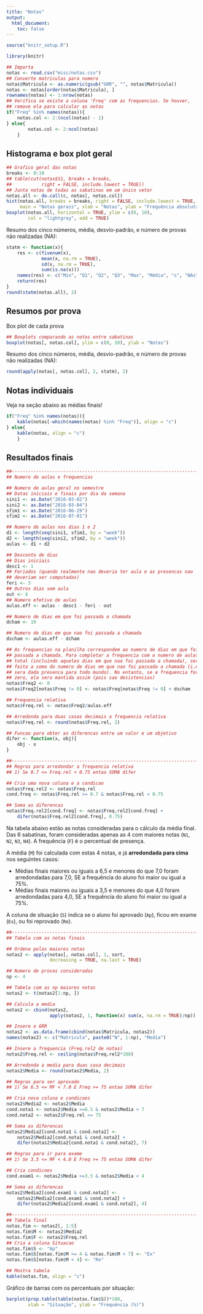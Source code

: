```yaml
---
title: "Notas"
output:
  html_document:
    toc: false
---
```


```r
source("knitr_setup.R")
```

```r
library(knitr)
```

```r
## Importa
notas <- read.csv("misc/notas.csv")
## Converte matriculas para numero
notas$Matricula <- as.numeric(gsub("GRR", "", notas$Matricula))
notas <- notas[order(notas$Matricula), ]
rownames(notas) <- 1:nrow(notas)
## Verifica se existe a coluna 'Freq' com as frequencias. Se houver,
## remove ela para calcular as notas
if("Freq" %in% names(notas)){
    notas.col <- 2:(ncol(notas) - 1)
} else{
        notas.col <- 2:ncol(notas)
    }
```

## Histograma e box plot geral

```r
## Grafico geral das notas
breaks <- 0:10
## table(cut(notas$S1, breaks = breaks,
##           right = FALSE, include.lowest = TRUE))
## Junta notas de todas as sabatinas em um único vetor
notas.all <- do.call(c, notas[, notas.col])
hist(notas.all, breaks = breaks, right = FALSE, include.lowest = TRUE,
     main = "Notas gerais", xlab = "Notas", ylab = "Frequência absoluta")
boxplot(notas.all, horizontal = TRUE, ylim = c(0, 10),
        col = "lightgray", add = TRUE)
```

Resumo dos cinco números, média, desvio-padrão, e número de provas não
realizadas (NA):

```r
statm <- function(x){
    res <- c(fivenum(x),
             mean(x, na.rm = TRUE),
             sd(x, na.rm = TRUE),
             sum(is.na(x)))
    names(res) <- c("Min", "Q1", "Q2", "Q3", "Max", "Média", "s", "NAs")
    return(res)
}
round(statm(notas.all), 2)
```

## Resumos por prova

Box plot de cada prova

```r
## Boxplots comparando as notas entre sabatinas
boxplot(notas[, notas.col], ylim = c(0, 10), ylab = "Notas")
```

Resumo dos cinco números, média, desvio-padrão, e número de provas não
realizadas (NA):

```r
round(apply(notas[, notas.col], 2, statm), 2)
```

## Notas individuais

Veja na seção abaixo as médias finais!

```r
if("Freq" %in% names(notas)){
    kable(notas[-which(names(notas) %in% "Freq")], align = "c")
} else{
    kable(notas, align = "c")
    }
```

## Resultados finais

```r
##----------------------------------------------------------------------
## Numero de aulas e frequencias

## Numero de aulas geral no semestre
## Datas iniciais e finais por dia da semana
sini1 <- as.Date("2016-03-02")
sini2 <- as.Date("2016-03-04")
sfim1 <- as.Date("2016-06-29")
sfim2 <- as.Date("2016-07-01")

## Numero de aulas nos dias 1 e 2
d1 <- length(seq(sini1, sfim1, by = "week"))
d2 <- length(seq(sini2, sfim2, by = "week"))
aulas <- d1 + d2

## Desconto de dias
## Dias iniciais
desc1 <- 1
## Feriados (quando realmente nao deveria ter aula e as presencas nao
## deveriam ser computadas)
feri <- 3
## Outros dias sem aula
out <- 6
## Numero efetivo de aulas
aulas.eff <- aulas - desc1 - feri - out

## Numero de dias em que foi passada a chamada
dcham <- 19

## Numero de dias em que nao foi passada a chamada
dscham <- aulas.eff - dcham

## As frequencias na planilha correspondem ao numero de dias em que foi
## passada a chamada. Para completar a frequencia com o numero de aulas
## total (incluindo aqueles dias em que nao foi passada a chamada), sera
## feita a soma do numero de dias em que nao foi passada a chamada (i.e.
## sera dada presenca para todo mundo). No entanto, se a frequencia for
## zero, ela sera mantida assim (pois sao desistencias)
notas$Freq2 <- 0
notas$Freq2[notas$Freq != 0] <- notas$Freq[notas$Freq != 0] + dscham

## Frequencia relativa
notas$Freq.rel <- notas$Freq2/aulas.eff

## Arredonda para duas casas decimais a frequencia relativa
notas$Freq.rel <- round(notas$Freq.rel, 2)

## Funcao para obter as diferencas entre um valor e um objetivo
difer <- function(x, obj){
    obj - x
}

##----------------------------------------------------------------------
## Regras para arredondar a frequencia relativa
## 1) Se 0.7 <= Freq.rel < 0.75 entao SOMA difer

## Cria uma nova coluna e a condicao
notas$Freq.rel2 <- notas$Freq.rel
cond.freq <- notas$Freq.rel >= 0.7 & notas$Freq.rel < 0.75

## Soma as diferencas
notas$Freq.rel2[cond.freq] <- notas$Freq.rel2[cond.freq] +
    difer(notas$Freq.rel2[cond.freq], 0.75)
```

Na tabela abaixo estão as notas consideradas para o cálculo da média
final. Das 6 sabatinas, foram consideradas apenas as 4 com maiores notas
(`N1`, `N2`, `N3`, `N4`). A frequência (`F`) é o percentual de presença.

A média (`M`) foi calculada com estas 4 notas, e já **arredondada para
cima** nos seguintes casos:

- Médias finais maiores ou iguais a 6,5 e menores do que 7,0 foram
  arredondadas para 7,0, SE a frequência do aluno foi maior ou igual a
  75%.
- Médias finais maiores ou iguais a 3,5 e menores do que 4,0 foram
  arredondadas para 4,0, SE a frequência do aluno foi maior ou igual a
  75%.

A coluna de situação (`S`) indica se o aluno foi aprovado (`Ap`), ficou
em exame (`Ex`), ou foi reprovado (`Re`).

```r
##----------------------------------------------------------------------
## Tabela com as notas finais

## Ordena pelas maiores notas
notas2 <- apply(notas[, notas.col], 1, sort,
                decreasing = TRUE, na.last = TRUE)

## Numero de provas consideradas
np <- 4

## Tabela com as np maiores notas
notas2 <- t(notas2[1:np, ])

## Calcula a media
notas2 <- cbind(notas2,
                apply(notas2, 1, function(x) sum(x, na.rm = TRUE)/np))

## Insere o GRR
notas2 <- as.data.frame(cbind(notas$Matricula, notas2))
names(notas2) <- c("Matricula", paste0("N", 1:np), "Media")

## Insere a frequencia (Freq.rel2 de notas)
notas2$Freq.rel <- ceiling(notas$Freq.rel2*100)

## Arredonda a media para duas casa decimais
notas2$Media <- round(notas2$Media, 2)

## Regras para ser aprovado
## 1) Se 6.5 <= MF < 7.0 E Freq >= 75 entao SOMA difer

## Cria nova coluna e condicoes
notas2$Media2 <- notas2$Media
cond.nota1 <- notas2$Media >=6.5 & notas2$Media < 7
cond.nota2 <- notas2$Freq.rel >= 75

## Soma as diferencas
notas2$Media2[cond.nota1 & cond.nota2] <-
    notas2$Media2[cond.nota1 & cond.nota2] +
    difer(notas2$Media2[cond.nota1 & cond.nota2], 7)

## Regras para ir para exame
## 1) Se 3.5 <= MF < 4.0 E Freq >= 75 entao SOMA difer

## Cria condicoes
cond.exam1 <- notas2$Media >=3.5 & notas2$Media < 4

## Soma as diferencas
notas2$Media2[cond.exam1 & cond.nota2] <-
    notas2$Media2[cond.exam1 & cond.nota2] +
    difer(notas2$Media2[cond.exam1 & cond.nota2], 4)

##----------------------------------------------------------------------
## Tabela final
notas.fim <- notas2[, 1:5]
notas.fim$M <- notas2$Media2
notas.fim$F <- notas2$Freq.rel
## Cria a coluna Situacao
notas.fim$S <- "Ap"
notas.fim$S[notas.fim$M >= 4 & notas.fim$M < 7] <- "Ex"
notas.fim$S[notas.fim$M < 4] <- "Re"

## Mostra tabela
kable(notas.fim, align = "c")
```

Gráfico de barras com os percentuais por situação:

```r
barplot(prop.table(table(notas.fim$S))*100,
        xlab = "Situação", ylab = "Frequência (%)")
```
